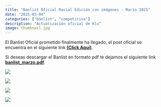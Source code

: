 ```yaml
---
title: "Banlist Oficial Racial Edición con imágenes - Marzo 2025"
date: "2025-03-04"
categories: ["banlist", "competitivo"]
description: "Actualización oficial de Klu"
image: thumbnail.jpg
---
```


El Banlist Oficial prometido finalmente ha llegado, el post oficial se encuentra en el siguiente link [**(Click Aquí)**](https://blog.myl.cl/banlist-racial-edicion-primer-bloque/).

Si deseas descargar el Banlist en formato pdf te dejamos el siguiente link [**banlist_marzo.pdf**](https://drive.google.com/file/d/1P4rVRfJYONjgUQiGq6REccx6VL3BsPFQ/view?usp=sharing).

![](base_bl_esMarzo%202025.jpg){fig-alt="Banlist Oficial Klu Marzo 2025 - Espada Sagrada" fig-align="center"}

![](base_bl_heMarzo%202025.jpg){fig-alt="Banlist Oficial Klu Marzo 2025 - Helénica" fig-align="center"}

![](base_bl_hddMarzo%202025.jpg){fig-alt="Banlist Oficial Klu Marzo 2025 - Hijos de Daana" fig-align="center"}

![](base_bl_raMarzo%202025.jpg){fig-alt="Banlist Oficial Klu Marzo 2025 - Hijos de Ra" fig-align="center"}
